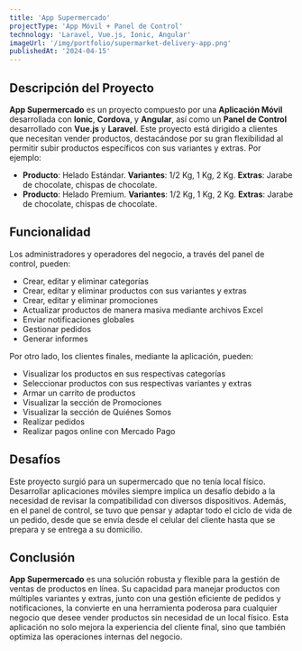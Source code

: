 ```yaml
---
title: 'App Supermercado'
projectType: 'App Móvil + Panel de Control'
technology: 'Laravel, Vue.js, Ionic, Angular'
imageUrl: '/img/portfolio/supermarket-delivery-app.png'
publishedAt: '2024-04-15'
---
```

## Descripción del Proyecto

**App Supermercado** es un proyecto compuesto por una **Aplicación Móvil** desarrollada con **Ionic**, **Cordova**, y **Angular**, así como un **Panel de Control** desarrollado con **Vue.js** y **Laravel**. Este proyecto está dirigido a clientes que necesitan vender productos, destacándose por su gran flexibilidad al permitir subir productos específicos con sus variantes y extras. Por ejemplo:

- **Producto**: Helado Estándar. **Variantes**: 1/2 Kg, 1 Kg, 2 Kg. **Extras**: Jarabe de chocolate, chispas de chocolate.
- **Producto**: Helado Premium. **Variantes**: 1/2 Kg, 1 Kg, 2 Kg. **Extras**: Jarabe de chocolate, chispas de chocolate.

## Funcionalidad

Los administradores y operadores del negocio, a través del panel de control, pueden:

- Crear, editar y eliminar categorías
- Crear, editar y eliminar productos con sus variantes y extras
- Crear, editar y eliminar promociones
- Actualizar productos de manera masiva mediante archivos Excel
- Enviar notificaciones globales
- Gestionar pedidos
- Generar informes

Por otro lado, los clientes finales, mediante la aplicación, pueden:

- Visualizar los productos en sus respectivas categorías
- Seleccionar productos con sus respectivas variantes y extras
- Armar un carrito de productos
- Visualizar la sección de Promociones
- Visualizar la sección de Quiénes Somos
- Realizar pedidos
- Realizar pagos online con Mercado Pago

## Desafíos

Este proyecto surgió para un supermercado que no tenía local físico. Desarrollar aplicaciones móviles siempre implica un desafío debido a la necesidad de revisar la compatibilidad con diversos dispositivos. Además, en el panel de control, se tuvo que pensar y adaptar todo el ciclo de vida de un pedido, desde que se envía desde el celular del cliente hasta que se prepara y se entrega a su domicilio.

## Conclusión

**App Supermercado** es una solución robusta y flexible para la gestión de ventas de productos en línea. Su capacidad para manejar productos con múltiples variantes y extras, junto con una gestión eficiente de pedidos y notificaciones, la convierte en una herramienta poderosa para cualquier negocio que desee vender productos sin necesidad de un local físico. Esta aplicación no solo mejora la experiencia del cliente final, sino que también optimiza las operaciones internas del negocio.
